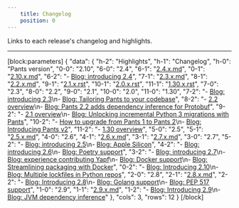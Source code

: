 ```yaml
---
    title: Changelog
    position: 0
---
```


Links to each release's changelog and highlights.

---

[block:parameters]
{
  "data": {
    "h-2": "Highlights",
    "h-1": "Changelog",
    "h-0": "Pants version",
    "0-0": "2.10",
    "6-0": "2.4",
    "6-1": "[2.4.x.md](https://github.com/pantsbuild/pants/blob/main/src/python/pants/notes/2.4.x.md)",
    "0-1": "[2.10.x.md](https://github.com/pantsbuild/pants/blob/main/src/python/pants/notes/2.10.x.md)",
    "6-2": "- [Blog: introducing 2.4](https://blog.pantsbuild.org/introducing-pants-build-2-4-0/)",
    "7-1": "[2.3.x.md](https://github.com/pantsbuild/pants/blob/main/src/python/pants/notes/2.3.x.md)",
    "8-1": "[2.2.x.md](https://github.com/pantsbuild/pants/blob/main/src/python/pants/notes/2.2.x.md)",
    "9-1": "[2.1.x.rst](https://github.com/pantsbuild/pants/blob/main/src/python/pants/notes/2.1.x.rst)",
    "10-1": "[2.0.x.rst](https://github.com/pantsbuild/pants/blob/main/src/python/pants/notes/2.0.x.rst)",
    "11-1": "[1.30.x.rst](https://github.com/pantsbuild/pants/blob/main/src/python/pants/notes/1.30.x.rst)",
    "7-0": "2.3",
    "8-0": "2.2",
    "9-0": "2.1",
    "10-0": "2.0",
    "11-0": "1.30",
    "7-2": "- [Blog: introducing 2.3](https://blog.pantsbuild.org/introducing-pants-2-3-0/)\n- [Blog: Tailoring Pants to your codebase](https://blog.pantsbuild.org/tailoring-pants-to-your-codebase/)",
    "8-2": "- [2.2 overview](doc:release-notes-2-2)\n- [Blog: Pants 2.2 adds dependency inference for Protobuf](https://blog.pantsbuild.org/pants-2-2-adds-dependency-inference-for-protobuf/)",
    "9-2": "- [2.1 overview](doc:release-notes-2-1)\n- [Blog: Unlocking incremental Python 3 migrations with Pants](https://blog.pantsbuild.org/python-3-migrations/)",
    "10-2": "- [How to upgrade from Pants 1 to Pants 2](doc:how-to-upgrade-pants-2-0)\n- [Blog: Introducing Pants v2](https://blog.pantsbuild.org/introducing-pants-v2/)",
    "11-2": "- [1.30 overview](doc:release-notes-1-30)",
    "5-0": "2.5",
    "5-1": "[2.5.x.md](https://github.com/pantsbuild/pants/blob/main/src/python/pants/notes/2.5.x.md)",
    "4-0": "2.6",
    "4-1": "[2.6.x.md](https://github.com/pantsbuild/pants/blob/main/src/python/pants/notes/2.6.x.md)",
    "3-1": "[2.7.x.md](https://github.com/pantsbuild/pants/blob/main/src/python/pants/notes/2.7.x.md)",
    "3-0": "2.7",
    "5-2": "- [Blog: introducing 2.5](https://blog.pantsbuild.org/introducing-pants-2-5/)\n- [Blog: Apple Silicon](https://blog.pantsbuild.org/how-we-added-apple-silicon-support-to-pants/)",
    "4-2": "- [Blog: introducing 2.6](https://blog.pantsbuild.org/introducing-pants-2-6/)\n- [Blog: Poetry support](https://blog.pantsbuild.org/poetry-support-for-pants-2-6/)",
    "3-2": "- [Blog: introducing 2.7](https://blog.pantsbuild.org/introducing-pants-2-7/)\n- [Blog: experience contributing Yapf](https://blog.pantsbuild.org/contributing-yapf-support/)\n- [Blog: Docker support](https://blog.pantsbuild.org/docker-support/)\n- [Blog: Streamlining packaging with Docker](https://blog.pantsbuild.org/pants-pex-and-docker/)",
    "0-2": "- [Blog: Introducing 2.10](https://blog.pantsbuild.org/pants-2-10/)\n- [Blog: Multiple lockfiles in Python repos](https://blog.pantsbuild.org/multiple-lockfiles-python/)",
    "2-0": "2.8",
    "2-1": "[2.8.x.md](https://github.com/pantsbuild/pants/blob/main/src/python/pants/notes/2.8.x.md)",
    "2-2": "- [Blog: Introducing 2.8](https://blog.pantsbuild.org/introducing-pants-2-8/)\n- [Blog: Golang support](https://blog.pantsbuild.org/golang-support-pants-28/)\n- [Blog: PEP 517 support](https://blog.pantsbuild.org/pants-supports-pep-517/)",
    "1-0": "2.9",
    "1-1": "[2.9.x.md](https://github.com/pantsbuild/pants/blob/main/src/python/pants/notes/2.9.x.md)",
    "1-2": "- [Blog: Introducing 2.9](https://blog.pantsbuild.org/pants-2-9/)\n- [Blog: JVM dependency inference](https://blog.pantsbuild.org/automatically-unlocking-concurrent-builds-and-fine-grained-caching-on-the-jvm-with-dependency-inference/)"
  },
  "cols": 3,
  "rows": 12
}
[/block]
